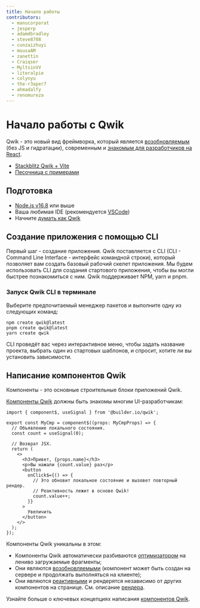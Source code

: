 ```yaml
---
title: Начало работы
contributors:
  - manucorporat
  - jesperp
  - adamdbradley
  - steve8708
  - cunzaizhuyi
  - mousaAM
  - zanettin
  - Craiqser
  - MyltsinVV
  - literalpie
  - colynyu
  - the-r3aper7
  - ahmadalfy
  - renomureza
---
```


# Начало работы с Qwik

Qwik - это новый вид фреймворка, который является [возобновляемым](../concepts/resumable/index.mdx) (без JS и гидратации), современным и [знакомым для разработчиков на React](../cheat/qwik-react/index.mdx).

- [Stackblitz Qwik + Vite](https://qwik.new)
- [Песочница с примерами](/examples/reactivity/counter/)

## Подготовка

- [Node.js v16.8](https://nodejs.org/en/download/) или выше
- Ваша любимая IDE (рекомендуется [VSCode](https://code.visualstudio.com/))
- Начните [думать как Qwik](./../think-qwik/index.mdx)

## Создание приложения с помощью CLI

Первый шаг - создание приложения. Qwik поставляется с CLI (CLI - Command Line Interface - интерфейс командной строки), который позволяет вам создать базовый рабочий скелет приложения. Мы будем использовать CLI для создания стартового приложения, чтобы вы могли быстрее познакомиться с ним. Qwik поддерживает NPM, yarn и pnpm.

### Запуск Qwik CLI в терминале

Выберите предпочитаемый менеджер пакетов и выполните одну из следующих команд:

```shell
npm create qwik@latest
pnpm create qwik@latest
yarn create qwik
```

CLI проведёт вас через интерактивное меню, чтобы задать название проекта, выбрать один из стартовых шаблонов, и спросит, хотите ли вы установить зависимости.

## Написание компонентов Qwik

Компоненты - это основные строительные блоки приложений Qwik.

[Компоненты Qwik](../components/overview/index.mdx) должны быть знакомы многим UI-разработчикам:

```tsx
import { component$, useSignal } from '@builder.io/qwik';

export const MyCmp = component$((props: MyCmpProps) => {
  // Объявление локального состояния.
  const count = useSignal(0);

  // Возврат JSX.
  return (
    <>
      <h3>Привет, {props.name}</h3>
      <p>Вы нажали {count.value} раз</p>
      <button
        onClick$={() => {
          // Это обновит локальное состояние и вызовет повторный рендер.
          // Реактивность лежит в основе Qwik!
          count.value++;
        }}
      >
        Увеличить
      </button>
    </>
  );
});
```

Компоненты Qwik уникальны в этом:

- Компоненты Qwik автоматически разбиваются [оптимизатором](../advanced/optimizer/index.mdx) на лениво загружаемые фрагменты;
- Они являются [возобновляемыми](../concepts/resumable/index.mdx) (компонент может быть создан на сервере и продолжать выполняться на клиенте);
- Они являются [реактивными](../concepts/reactivity/index.mdx) и рендерятся независимо от других компонентов на странице. См. описание [рендера](../components/rendering/index.mdx).

Узнайте больше о ключевых концепциях написания [компонентов Qwik](../components/overview/index.mdx).
